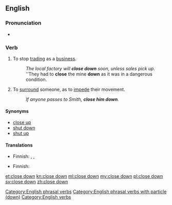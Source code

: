 {{also|closedown}}
==English==

===Pronunciation===
* {{IPA|/kləʊzˈdaʊn/}}

===Verb===
{{en-verb|closes down|closing down|closed down}}

# {{ambitransitive}} To stop [[trading]] as a [[business]].
#: ''The local factory will '''close down''' soon, unless sales pick up.''
#: ''They had to '''close''' the mine '''down''' as it was in a dangerous condition.
# {{transitive}} To [[surround]] someone, as to [[impede]] their movement.
#: ''If anyone passes to Smith, '''close him down'''.''

====Synonyms====
* [[close up]]
* [[shut down]]
* [[shut up]]

====Translations====
{{trans-top|to stop trading}}
* Finnish: {{t+|fi|sulkea}}, {{t+|fi|lopettaa}}, {{t-|fi|lakkauttaa}}
{{trans-mid}}
{{trans-bottom}}

{{trans-top|to surround}}
* Finnish: {{t-|fi|piirittää}}
{{trans-mid}}
{{trans-bottom}}

[[Category:English phrasal verbs]]
[[Category:English phrasal verbs with particle (down)]]
[[Category:English verbs]]

[[et:close down]]
[[kn:close down]]
[[ml:close down]]
[[my:close down]]
[[pl:close down]]
[[sv:close down]]
[[zh:close down]]